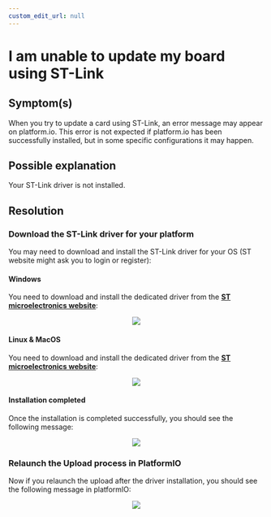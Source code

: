```yaml
---
custom_edit_url: null
---
```



# I am unable to update my board using ST-Link

## Symptom(s)

When you try to update a card using ST-Link, an error message may appear on platform.io. This error is not expected if platform.io has been successfully installed, but in some specific configurations it may happen.

## Possible explanation

Your ST-Link driver is not installed.

## Resolution

### Download the ST-Link driver for your platform

You may need to download and install the ST-Link driver for your OS (ST website might ask you to login or register):

#### Windows

You need to download and install the dedicated driver from the <a href="https://www.st.com/en/development-tools/stsw-link009.html" target="blank_">**ST microelectronics website**</a>:

<div align="center">
  <Image src="/documentation-assets/images/faq/windows_driver.png" />
</div>

#### Linux & MacOS

You need to download and install the dedicated driver from the <a href="https://www.st.com/en/development-tools/stsw-link007.html" target="blank_">**ST microelectronics website**</a>:

<div align="center">
  <Image src="/documentation-assets/images/faq/mac_linux_driver.png" />
</div>

#### Installation completed

Once the installation is completed successfully, you should see the following message:

<div align="center">
  <Image src="/documentation-assets/images/faq/installation_ok.png" />
</div>

### Relaunch the Upload process in PlatformIO

Now if you relaunch the upload after the driver installation, you should see the following message in platformIO:

<div align="center">
  <Image src="/documentation-assets/images/faq/program_ok_zoom.png" />
</div>
